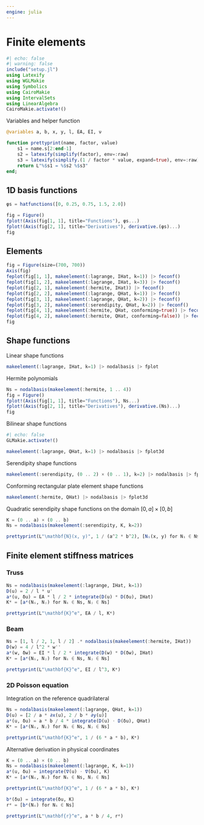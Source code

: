 ```yaml
---
engine: julia
---
```


# Finite elements

```julia
#| echo: false
#| warning: false
include("setup.jl")
using Latexify
using WGLMakie
using Symbolics
using CairoMakie
using IntervalSets
using LinearAlgebra
CairoMakie.activate!()
```

Variables and helper function

```julia
@variables a, b, x, y, l, EA, EI, ν

function prettyprint(name, factor, value)
    s1 = name.s[2:end-1]
    s2 = latexify(simplify(factor), env=:raw)
    s3 = latexify(simplify.(1 / factor * value, expand=true), env=:raw)
    return L"%$s1 = %$s2 %$s3"
end;
```

## 1D basis functions

```julia
φs = hatfunctions([0, 0.25, 0.75, 1.5, 2.0])

fig = Figure()
fplot!(Axis(fig[1, 1], title="Functions"), φs...)
fplot!(Axis(fig[2, 1], title="Derivatives"), derivative.(φs)...)
fig
```

## Elements

```julia
fig = Figure(size=(700, 700))
Axis(fig)
feplot(fig[1, 1], makeelement(:lagrange, IHat, k=1)) |> feconf()
feplot(fig[1, 2], makeelement(:lagrange, IHat, k=3)) |> feconf()
feplot(fig[2, 1], makeelement(:hermite, IHat)) |> feconf()
feplot(fig[2, 2], makeelement(:lagrange, QHat, k=1)) |> feconf()
feplot(fig[3, 1], makeelement(:lagrange, QHat, k=2)) |> feconf()
feplot(fig[3, 2], makeelement(:serendipity, QHat, k=2)) |> feconf()
feplot(fig[4, 1], makeelement(:hermite, QHat, conforming=true)) |> feconf()
feplot(fig[4, 2], makeelement(:hermite, QHat, conforming=false)) |> feconf()
fig
```

## Shape functions

Linear shape functions

```julia
makeelement(:lagrange, IHat, k=1) |> nodalbasis |> fplot
```

Hermite polynomials

```julia
Ns = nodalbasis(makeelement(:hermite, 1 .. 4))
fig = Figure()
fplot!(Axis(fig[1, 1], title="Functions"), Ns...)
fplot!(Axis(fig[2, 1], title="Derivatives"), derivative.(Ns)...)
fig
```

Bilinear shape functions

```julia
#| echo: false
GLMakie.activate!()
```

```julia
makeelement(:lagrange, QHat, k=1) |> nodalbasis |> fplot3d
```

Serendipity shape functions

```julia
makeelement(:serendipity, (0 .. 2) × (0 .. 1), k=2) |> nodalbasis |> fplot3d
```

Conforming rectangular plate element shape functions

```julia
makeelement(:hermite, QHat) |> nodalbasis |> fplot3d
```

Quadratic serendipity shape functions on the domain $[0, a] \times [0, b]$

```julia
K = (0 .. a) × (0 .. b)
Ns = nodalbasis(makeelement(:serendipity, K, k=2))

prettyprint(L"\mathbf{N}(x, y)", 1 / (a^2 * b^2), [Nᵢ(x, y) for Nᵢ ∈ Ns])
```


## Finite element stiffness matrices

### Truss

```julia
Ns = nodalbasis(makeelement(:lagrange, IHat, k=1))
D(u) = 2 / l * u'
aᵉ(u, δu) = EA * l / 2 * integrate(D(u) * D(δu), IHat)
Kᵉ = [aᵉ(Nᵢ, Nⱼ) for Nᵢ ∈ Ns, Nⱼ ∈ Ns]

prettyprint(L"\mathbf{K}^e", EA / l, Kᵉ)
```

### Beam

```julia
Ns = [1, l / 2, 1, l / 2] .* nodalbasis(makeelement(:hermite, IHat))
D(w) = 4 / l^2 * w''
aᵉ(w, δw) = EI * l / 2 * integrate(D(w) * D(δw), IHat)
Kᵉ = [aᵉ(Nᵢ, Nⱼ) for Nᵢ ∈ Ns, Nⱼ ∈ Ns]

prettyprint(L"\mathbf{K}^e", EI / l^3, Kᵉ)
```

### 2D Poisson equation

Integration on the reference quadrilateral

```julia
Ns = nodalbasis(makeelement(:lagrange, QHat, k=1))
D(u) = [2 / a * ∂x(u), 2 / b * ∂y(u)]
aᵉ(u, δu) = a * b / 4 * integrate(D(u) ⋅ D(δu), QHat)
Kᵉ = [aᵉ(Nᵢ, Nⱼ) for Nᵢ ∈ Ns, Nⱼ ∈ Ns]

prettyprint(L"\mathbf{K}^e", 1 / (6 * a * b), Kᵉ)
```

Alternative derivation in physical coordinates

```julia
K = (0 .. a) × (0 .. b)
Ns = nodalbasis(makeelement(:lagrange, K, k=1))
aᵉ(u, δu) = integrate(∇(u) ⋅ ∇(δu), K)
Kᵉ = [aᵉ(Nᵢ, Nⱼ) for Nᵢ ∈ Ns, Nⱼ ∈ Ns]

prettyprint(L"\mathbf{K}^e", 1 / (6 * a * b), Kᵉ)
```

```julia
bᵉ(δu) = integrate(δu, K)
rᵉ = [bᵉ(Nᵢ) for Nᵢ ∈ Ns]

prettyprint(L"\mathbf{r}^e", a * b / 4, rᵉ)
```